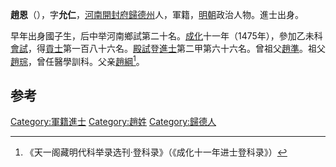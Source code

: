 '''趙恩'''（{{bd|1446年||？}}），字'''允仁'''，[[河南|河南]][[開封府|開封府]][[歸德州|歸德州]]人，軍籍，[[明朝|明朝]]政治人物。進士出身。

早年出身國子生，后中举河南鄉試第二十名。[[成化|成化]]十一年（1475年），參加乙未科[[會試|會試]]，得[[貢士|貢士]]第一百八十六名。[[殿試|殿試]]登[[進士|進士]]第二甲第六十六名。曾祖父[[趙準|趙準]]。祖父[[趙琮|趙琮]]，曾任醫學訓科。父亲[[趙綱|趙綱]]<ref>《天一阁藏明代科举录选刊·登科录》（《成化十一年进士登科录》）</ref>。

==参考==
{{reflist}}
{{明朝人物小作品}}
{{成化十一年乙未科殿試金榜}}
[[Category:軍籍進士|Category:軍籍進士]]
[[Category:趙姓|Category:趙姓]]
[[Category:歸德人|Category:歸德人]]